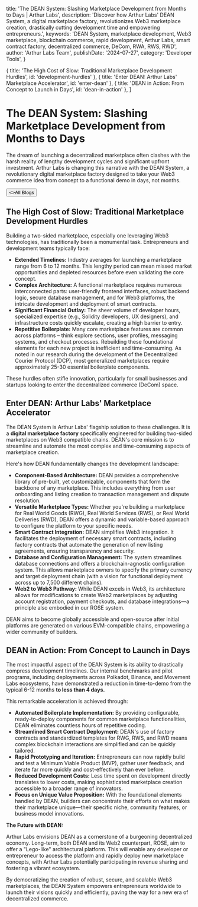 
  title: 'The DEAN System: Slashing Marketplace Development from Months to Days | Arthur Labs',
  description: 'Discover how Arthur Labs\' DEAN System, a digital marketplace factory, revolutionizes Web3 marketplace creation, drastically cutting development time and empowering entrepreneurs.',
  keywords: 'DEAN System, marketplace development, Web3 marketplace, blockchain commerce, rapid development, Arthur Labs, smart contract factory, decentralized commerce, DeCom, RWA, RWS, RWD',
  author: 'Arthur Labs Team',
  publishDate: '2024-07-27',
  category: 'Developer Tools',
}

  { title: 'The High Cost of Slow: Traditional Marketplace Development Hurdles', id: 'development-hurdles' },
  { title: 'Enter DEAN: Arthur Labs\' Marketplace Accelerator', id: 'enter-dean' },
  { title: 'DEAN in Action: From Concept to Launch in Days', id: 'dean-in-action' },
]

<HeroPattern />

# The DEAN System: Slashing Marketplace Development from Months to Days

<p className="text-lg text-gray-700 mb-8 leading-relaxed dark:text-gray-300">
The dream of launching a decentralized marketplace often clashes with the harsh reality of lengthy development cycles and significant upfront investment. Arthur Labs is changing this narrative with the DEAN System, a revolutionary digital marketplace factory designed to take your Web3 commerce idea from concept to a functional demo in days, not months.
</p>

<div className="not-prose mt-6 mb-16 flex gap-3">
  <Button href="/blogs" arrow="left">
    <>All Blogs</>
  </Button>
</div>

<h2 id="development-hurdles">The High Cost of Slow: Traditional Marketplace Development Hurdles</h2>

Building a two-sided marketplace, especially one leveraging Web3 technologies, has traditionally been a monumental task. Entrepreneurs and development teams typically face:

*   **Extended Timelines:** Industry averages for launching a marketplace range from 6 to 12 months. This lengthy period can mean missed market opportunities and depleted resources before even validating the core concept.
*   **Complex Architecture:** A functional marketplace requires numerous interconnected parts: user-friendly frontend interfaces, robust backend logic, secure database management, and for Web3 platforms, the intricate development and deployment of smart contracts.
*   **Significant Financial Outlay:** The sheer volume of developer hours, specialized expertise (e.g., Solidity developers, UX designers), and infrastructure costs quickly escalate, creating a high barrier to entry.
*   **Repetitive Boilerplate:** Many core marketplace features are common across platforms – think explore sections, user profiles, messaging systems, and checkout processes. Rebuilding these foundational elements for each new project is inefficient and time-consuming. As noted in our research during the development of the Decentralized Courier Protocol (DCP), most generalized marketplaces require approximately 25-30 essential boilerplate components.

These hurdles often stifle innovation, particularly for small businesses and startups looking to enter the decentralized commerce (DeCom) space.

<h2 id="enter-dean">Enter DEAN: Arthur Labs' Marketplace Accelerator</h2>

The DEAN System is Arthur Labs' flagship solution to these challenges. It is a **digital marketplace factory** specifically engineered for building two-sided marketplaces on Web3 compatible chains. DEAN's core mission is to streamline and automate the most complex and time-consuming aspects of marketplace creation.

Here's how DEAN fundamentally changes the development landscape:

*   **Component-Based Architecture:** DEAN provides a comprehensive library of pre-built, yet customizable, components that form the backbone of any marketplace. This includes everything from user onboarding and listing creation to transaction management and dispute resolution.
*   **Versatile Marketplace Types:** Whether you're building a marketplace for Real World Goods (RWG), Real World Services (RWS), or Real World Deliveries (RWD), DEAN offers a dynamic and variable-based approach to configure the platform to your specific needs.
*   **Smart Contract Integration:** DEAN simplifies Web3 integration. It facilitates the deployment of necessary smart contracts, including factory contracts that automate the generation of new listing agreements, ensuring transparency and security.
*   **Database and Configuration Management:** The system streamlines database connections and offers a blockchain-agnostic configuration system. This allows marketplace owners to specify the primary currency and target deployment chain (with a vision for functional deployment across up to 7,500 different chains).
*   **Web2 to Web3 Pathway:** While DEAN excels in Web3, its architecture allows for modifications to create Web2 marketplaces by adjusting account registration, payment checkouts, and database integrations—a principle also embodied in our ROSE system.

DEAN aims to become globally accessible and open-source after initial platforms are generated on various EVM-compatible chains, empowering a wider community of builders.

<h2 id="dean-in-action">DEAN in Action: From Concept to Launch in Days</h2>

The most impactful aspect of the DEAN System is its ability to drastically compress development timelines. Our internal benchmarks and pilot programs, including deployments across Polkadot, Binance, and Movement Labs ecosystems, have demonstrated a reduction in time-to-demo from the typical 6-12 months **to less than 4 days.**

This remarkable acceleration is achieved through:

*   **Automated Boilerplate Implementation:** By providing configurable, ready-to-deploy components for common marketplace functionalities, DEAN eliminates countless hours of repetitive coding.
*   **Streamlined Smart Contract Deployment:** DEAN's use of factory contracts and standardized templates for RWG, RWS, and RWD means complex blockchain interactions are simplified and can be quickly tailored.
*   **Rapid Prototyping and Iteration:** Entrepreneurs can now rapidly build and test a Minimum Viable Product (MVP), gather user feedback, and iterate far more quickly and cost-effectively than ever before.
*   **Reduced Development Costs:** Less time spent on development directly translates to lower costs, making sophisticated marketplace creation accessible to a broader range of innovators.
*   **Focus on Unique Value Proposition:** With the foundational elements handled by DEAN, builders can concentrate their efforts on what makes their marketplace unique—their specific niche, community features, or business model innovations.

**The Future with DEAN:**

Arthur Labs envisions DEAN as a cornerstone of a burgeoning decentralized economy. Long-term, both DEAN and its Web2 counterpart, ROSE, aim to offer a "Lego-like" architectural platform. This will enable any developer or entrepreneur to access the platform and rapidly deploy new marketplace concepts, with Arthur Labs potentially participating in revenue sharing and fostering a vibrant ecosystem.

By democratizing the creation of robust, secure, and scalable Web3 marketplaces, the DEAN System empowers entrepreneurs worldwide to launch their visions quickly and efficiently, paving the way for a new era of decentralized commerce.

<div className="mt-16">
  <Socials />
</div>